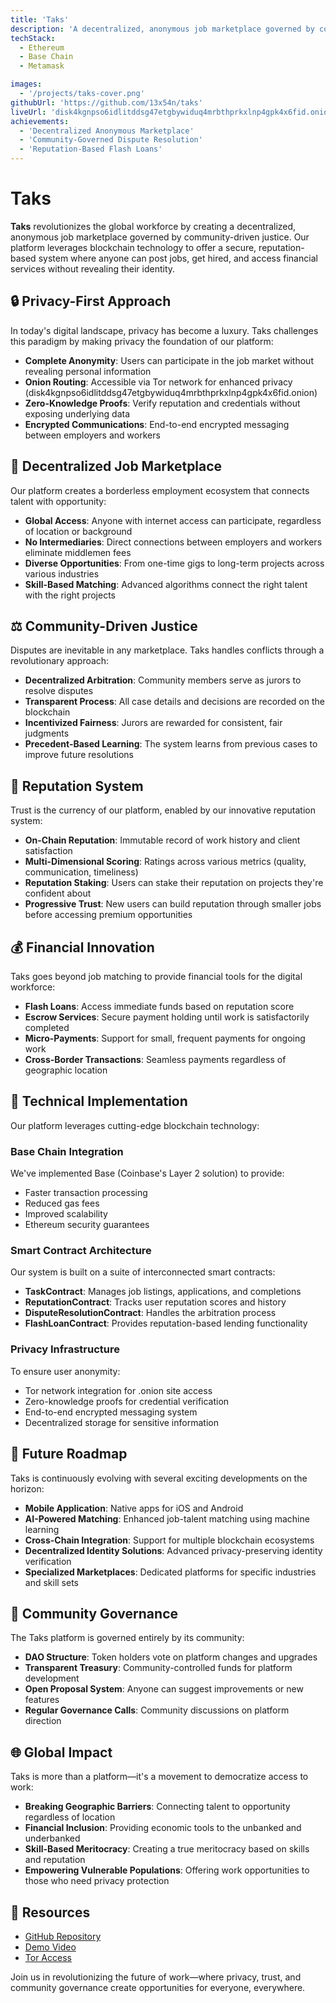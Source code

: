 ```yaml
---
title: 'Taks'
description: 'A decentralized, anonymous job marketplace governed by community-driven justice, empowering the global workforce through blockchain technology.'
techStack:
  - Ethereum
  - Base Chain
  - Metamask

images:
  - '/projects/taks-cover.png'
githubUrl: 'https://github.com/13x54n/taks'
liveUrl: 'disk4kgnpso6idlitddsg47etgbywiduq4mrbthprkxlnp4gpk4x6fid.onion'
achievements:
  - 'Decentralized Anonymous Marketplace'
  - 'Community-Governed Dispute Resolution'
  - 'Reputation-Based Flash Loans'
---
```


# Taks

**Taks** revolutionizes the global workforce by creating a decentralized, anonymous job marketplace governed by community-driven justice. Our platform leverages blockchain technology to offer a secure, reputation-based system where anyone can post jobs, get hired, and access financial services without revealing their identity.

## 🔒 Privacy-First Approach

In today's digital landscape, privacy has become a luxury. Taks challenges this paradigm by making privacy the foundation of our platform:

- **Complete Anonymity**: Users can participate in the job market without revealing personal information
- **Onion Routing**: Accessible via Tor network for enhanced privacy (disk4kgnpso6idlitddsg47etgbywiduq4mrbthprkxlnp4gpk4x6fid.onion)
- **Zero-Knowledge Proofs**: Verify reputation and credentials without exposing underlying data
- **Encrypted Communications**: End-to-end encrypted messaging between employers and workers

## 💼 Decentralized Job Marketplace

Our platform creates a borderless employment ecosystem that connects talent with opportunity:

- **Global Access**: Anyone with internet access can participate, regardless of location or background
- **No Intermediaries**: Direct connections between employers and workers eliminate middlemen fees
- **Diverse Opportunities**: From one-time gigs to long-term projects across various industries
- **Skill-Based Matching**: Advanced algorithms connect the right talent with the right projects

## ⚖️ Community-Driven Justice

Disputes are inevitable in any marketplace. Taks handles conflicts through a revolutionary approach:

- **Decentralized Arbitration**: Community members serve as jurors to resolve disputes
- **Transparent Process**: All case details and decisions are recorded on the blockchain
- **Incentivized Fairness**: Jurors are rewarded for consistent, fair judgments
- **Precedent-Based Learning**: The system learns from previous cases to improve future resolutions

## 🌟 Reputation System

Trust is the currency of our platform, enabled by our innovative reputation system:

- **On-Chain Reputation**: Immutable record of work history and client satisfaction
- **Multi-Dimensional Scoring**: Ratings across various metrics (quality, communication, timeliness)
- **Reputation Staking**: Users can stake their reputation on projects they're confident about
- **Progressive Trust**: New users can build reputation through smaller jobs before accessing premium opportunities

## 💰 Financial Innovation

Taks goes beyond job matching to provide financial tools for the digital workforce:

- **Flash Loans**: Access immediate funds based on reputation score
- **Escrow Services**: Secure payment holding until work is satisfactorily completed
- **Micro-Payments**: Support for small, frequent payments for ongoing work
- **Cross-Border Transactions**: Seamless payments regardless of geographic location

## 🔧 Technical Implementation

Our platform leverages cutting-edge blockchain technology:

### **Base Chain Integration**

We've implemented Base (Coinbase's Layer 2 solution) to provide:

- Faster transaction processing
- Reduced gas fees
- Improved scalability
- Ethereum security guarantees

### **Smart Contract Architecture**

Our system is built on a suite of interconnected smart contracts:

- **TaskContract**: Manages job listings, applications, and completions
- **ReputationContract**: Tracks user reputation scores and history
- **DisputeResolutionContract**: Handles the arbitration process
- **FlashLoanContract**: Provides reputation-based lending functionality

### **Privacy Infrastructure**

To ensure user anonymity:

- Tor network integration for .onion site access
- Zero-knowledge proofs for credential verification
- End-to-end encrypted messaging system
- Decentralized storage for sensitive information

## 🚀 Future Roadmap

Taks is continuously evolving with several exciting developments on the horizon:

- **Mobile Application**: Native apps for iOS and Android
- **AI-Powered Matching**: Enhanced job-talent matching using machine learning
- **Cross-Chain Integration**: Support for multiple blockchain ecosystems
- **Decentralized Identity Solutions**: Advanced privacy-preserving identity verification
- **Specialized Marketplaces**: Dedicated platforms for specific industries and skill sets

## 👥 Community Governance

The Taks platform is governed entirely by its community:

- **DAO Structure**: Token holders vote on platform changes and upgrades
- **Transparent Treasury**: Community-controlled funds for platform development
- **Open Proposal System**: Anyone can suggest improvements or new features
- **Regular Governance Calls**: Community discussions on platform direction

## 🌐 Global Impact

Taks is more than a platform—it's a movement to democratize access to work:

- **Breaking Geographic Barriers**: Connecting talent to opportunity regardless of location
- **Financial Inclusion**: Providing economic tools to the unbanked and underbanked
- **Skill-Based Meritocracy**: Creating a true meritocracy based on skills and reputation
- **Empowering Vulnerable Populations**: Offering work opportunities to those who need privacy protection

## 🔗 Resources

- [GitHub Repository](https://github.com/13x54n/taks)
- [Demo Video](https://youtu.be/RIWIpXOGiSA)
- [Tor Access](disk4kgnpso6idlitddsg47etgbywiduq4mrbthprkxlnp4gpk4x6fid.onion)

Join us in revolutionizing the future of work—where privacy, trust, and community governance create opportunities for everyone, everywhere.
